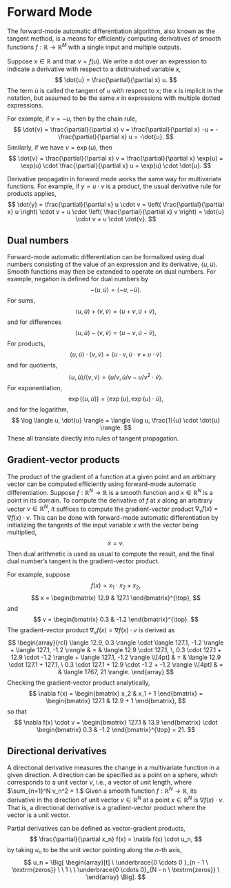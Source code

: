 # Forward Mode

The forward-mode automatic differentiation algorithm, also known as
the tangent method, is a means for efficiently computing derivatives
of smooth functions $f:\mathbb{R} \rightarrow \mathbb{R}^M$
with a single input and multiple outputs.

Suppose $x \in \mathbb{R}$ and that $v = f(u)$.  We write a
dot over an expression to indicate a derivative with respect to a
distinuished variable $x$,
$$
\dot{u} = \frac{\partial}{\partial x} u.
$$
The term $\dot{u}$ is called the tangent of $u$ with respect to $x$;
the $x$ is implicit in the notation, but assumed to be the same $x$ in
expressions with multiple dotted expressions.

For example, if $v = -u$, then by the chain rule,
$$
\dot{v}
= \frac{\partial}{\partial x} v
= \frac{\partial}{\partial x} -u
= - \frac{\partial}{\partial x} u
= -\dot{u}.
$$
Similarly, if we have $v = \exp(u)$, then
$$
\dot{v}
= \frac{\partial}{\partial x} v
= \frac{\partial}{\partial x} \exp(u)
= \exp(u) \cdot \frac{\partial}{\partial x} u
= \exp(u) \cdot \dot{u}.
$$

Derivative propagatin in forward mode works the same way for
multivariate functions.  For example, if $y = u \cdot v$ is a product,
the usual derivative rule for products applies,
$$
\dot{y}
= \frac{\partial}{\partial x} u \cdot v
= \left( \frac{\partial}{\partial x} u \right) \cdot v
+ u \cdot \left( \frac{\partial}{\partial x} v \right)
= \dot{u} \cdot v + u \cdot \dot{v}.
$$

## Dual numbers

Forward-mode automatic differentiation can be formalized using dual
numbers consisting of the value of an expression and its derivative,
$\langle u, \dot{u} \rangle.$  Smooth functions may then be extended
to operate on dual numbers.  For example, negation is defined for dual
numbers by
$$
-\langle u, \dot{u}\rangle = \langle -u, -\dot{u} \rangle.
$$
For sums,
$$
\langle u, \dot{u} \rangle + \langle v, \dot{v} \rangle
= \langle u + v, \dot{u} + \dot{v} \rangle,
$$
and for differences
$$
\langle u, \dot{u} \rangle - \langle v, \dot{v} \rangle
= \langle u - v, \dot{u} - \dot{v} \rangle,
$$
For products,
$$
\langle u, \dot{u} \rangle \cdot \langle v, \dot{v} \rangle
= \langle u \cdot v, \dot{u} \cdot v + u \cdot \dot{v} \rangle
$$
and for quotients,
$$
\langle u, \dot{u} \rangle / \langle v, \dot{v} \rangle
= \langle u / v, \dot{u} / v - u / v^2 \cdot \dot{v} \rangle.
$$
For exponentiation,
$$
\exp\left( \langle u, \dot{u} \rangle \right)
= \langle \exp(u), \exp(u) \cdot \dot{u}\rangle,
$$
and for the logarithm,
$$
\log \langle u, \dot{u} \rangle
=
\langle \log u, \frac{1}{u} \cdot \dot{u} \rangle.
$$
These all translate directly into rules of tangent propagation.



## Gradient-vector products

The product of the gradient of a function at a given point and an
arbitrary vector can be computed efficiently using forward-mode
automatic differentiation.  Suppose $f : \mathbb{R}^N \rightarrow
\mathbb{R}$ is a smooth function and $x \in \mathbb{R}^N$ is a point
in its domain.  To compute the derivative of $f$ at $x$ along an arbitrary
vector $v \in \mathbb{R}^N$, it suffices to compute the
gradient-vector product $\nabla_v f(x) = \nabla f(x) \cdot v$.  This
can be done with forward-mode automatic differentiation by
initializing the tangents of the input variable $x$ with the vector
being multiplied,
$$
\dot{x} = v.
$$
Then dual arithmetic is used as usual to compute the result, and the
final dual number's tangent is the gradient-vector product.

For example, suppose
$$
f(x) = x_1 \cdot x_2 + x_2,
$$
$$
x = \begin{bmatrix} 12.9 & 127.1 \end{bmatrix}^{\top},
$$
and
$$
v = \begin{bmatrix} 0.3 & -1.2 \end{bmatrix}^{\top}.
$$
The gradient-vector product $\nabla_v f(x) = \nabla f(x) \cdot v$
is derived as
$$
\begin{array}{rcl}
\langle 12.9, 0.3 \rangle \cdot \langle 127.1, -1.2 \rangle
+ \langle 127.1, -1.2 \rangle
& = &
\langle 12.9 \cdot 127.1, \, 0.3 \cdot 127.1 + 12.9 \cdot -1.2 \rangle
+ \langle 127.1, -1.2 \rangle
\\[4pt]
& = &
\langle 12.9 \cdot 127.1 + 127.1, \
        0.3 \cdot 127.1 + 12.9 \cdot -1.2 + -1.2
\rangle
\\[4pt]
& = &
\langle 1767, 21 \rangle.
\end{array}
$$
Checking the gradient-vector product analytically,
$$
\nabla f(x)
=
\begin{bmatrix} x_2 & x_1 + 1 \end{bmatrix}
=
\begin{bmatrix} 127.1 & 12.9 + 1 \end{bmatrix},
$$
so that
$$
\nabla f(x) \cdot v
= \begin{bmatrix} 127.1 & 13.9 \end{bmatrix}
  \cdot  \begin{bmatrix} 0.3 & -1.2 \end{bmatrix}^{\top}
  = 21.
$$



## Directional derivatives

A directional derivative measures the change in a multivariate
function in a given direction.  A direction can be specified as a
point on a sphere, which corresponds to a unit vector $v$, i.e., a
vector of unit length, where $\sum_{n=1}^N v_n^2 = 1.$ Given a smooth
function $f : \mathbb{R}^N \rightarrow \mathbb{R},$ its derivative in
the direction of unit vector $v \in \mathbb{R}^N$ at a point $x \in
\mathbb{R}^N$ is $\nabla f(x) \cdot v.$ That is, a directional
derivative is a gradient-vector product where the vector is a unit
vector.

Partial derivatives can be defined as vector-gradient products,
$$
\frac{\partial}{\partial x_n} f(x)
=
\nabla f(x) \cdot u_n,
$$
by taking $u_n$ to be the unit vector pointing along the $n$-th axis,
$$
u_n =
\Big[
\begin{array}[t]
\
\underbrace{0  \cdots 0 }_{n - 1 \ \textrm{zeros}}
\ \ 1 \ \
\underbrace{0  \cdots 0}_{N - n \ \textrm{zeros}}
\
\end{array}
\Big].
$$

